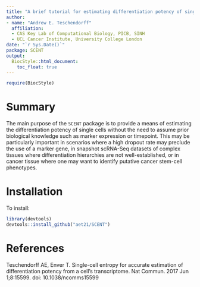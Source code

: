 ```yaml
---
title: "A brief tutorial for estimating differentiation potency of single cells using SCENT and CCAT"
author:
- name: "Andrew E. Teschendorff"
  affiliation: 
  - CAS Key Lab of Computational Biology, PICB, SINH
  - UCL Cancer Institute, University College London
date: "`r Sys.Date()`"
package: SCENT
output:
  BiocStyle::html_document:
    toc_float: true
---
```

  
```r
require(BiocStyle)
```

# Summary

The main purpose of the `SCENT` package is to provide a means of estimating the differentiation potency of single cells without the need to assume prior biological knowledge such as marker expression or timepoint. This may be particularly important in scenarios where a high dropout rate may preclude the use of a marker gene, in snapshot scRNA-Seq datasets of complex tissues where differentiation hierarchies are not well-established, or in cancer tissue where one may want to identify putative cancer stem-cell phenotypes.

# Installation

To install:
```r
library(devtools)
devtools::install_github("aet21/SCENT")
```


# References

Teschendorff AE, Enver T.  Single-cell entropy for accurate estimation of differentiation potency from a cell's transcriptome. Nat Commun. 2017 Jun 1;8:15599. doi: 10.1038/ncomms15599


 

